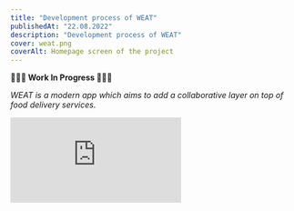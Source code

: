 ```yaml
---
title: "Development process of WEAT"
publishedAt: "22.08.2022"
description: "Development process of WEAT"
cover: weat.png
coverAlt: Homepage screen of the project
---
```



**🚧🚧🚧 Work In Progress 🚧🚧🚧**

_WEAT is a modern app which aims to add a collaborative layer on top of food delivery services._

<div style={{ position: "relative", paddingBottom: "56.25%", height: 0 }}>
  <iframe
    src="https://www.loom.com/embed/af321ba5b4404d5787703a6e01bb209e"
    frameBorder={0}
    webkitallowfullscreen=""
    mozallowfullscreen=""
    allowFullScreen=""
    style={{
      position: "absolute",
      top: 0,
      left: 0,
      width: "100%",
      height: "100%",
    }}
  />
</div>

## 🧪 Tech stack

For this project I've used Next.js and TailwindCSS for the front-end + server-side rendered pages, and Socket.IO for the backend, both types in TypeScript.
The Next.js app is deployed on Vercel, while the WebSocket server is deployed on fly.io, using a simple multi-stage Dockerfile.

## 🐾 First steps: Next.js app

I've started this project with little to no experience in Next.js, React and/or TailwindCSS (pretty much anything frontend really).
This is also the first project I've completed using TypeScript.

When I've finished a first version Next.js project structure, I had two very large components, as I was using online `useState` variables, and since I was also using `useEffect` for receiving/transmitting WS messages, I didn't know how to maintain functionality after breaking into smaller components.
After more reading in the React Beta Docs (specifically https://beta.reactjs.org/learn/extracting-state-logic-into-a-reducer, https://beta.reactjs.org/learn/passing-data-deeply-with-context and https://beta.reactjs.org/learn/scaling-up-with-reducer-and-context),
